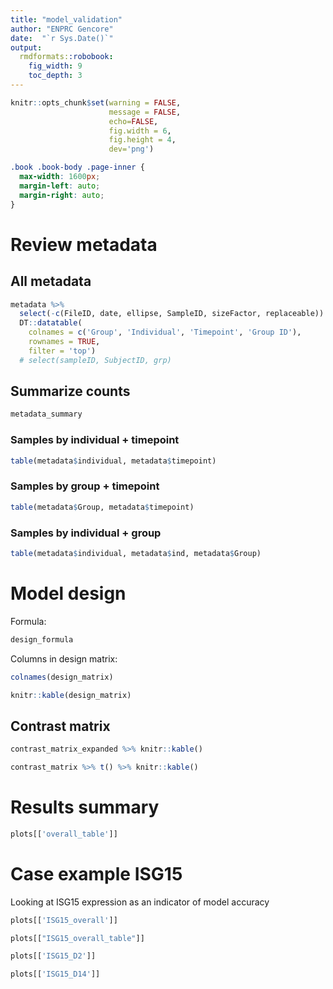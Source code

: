 ```yaml
---
title: "model_validation"
author: "ENPRC Gencore"
date:  "`r Sys.Date()`"
output: 
  rmdformats::robobook:
    fig_width: 9
    toc_depth: 3
---
```


```r
knitr::opts_chunk$set(warning = FALSE,
                      message = FALSE, 
                      echo=FALSE,
                      fig.width = 6,
                      fig.height = 4,
                      dev='png')
```

```css
.book .book-body .page-inner {
  max-width: 1600px;
  margin-left: auto;
  margin-right: auto;
}
```


# Review metadata {.tabset}

## All metadata

```r
metadata %>%
  select(-c(FileID, date, ellipse, SampleID, sizeFactor, replaceable)) %>%
  DT::datatable( 
    colnames = c('Group', 'Individual', 'Timepoint', 'Group ID'),
    rownames = TRUE,
    filter = 'top')
  # select(sampleID, SubjectID, grp)
```

## Summarize counts

```r
metadata_summary
```

### Samples by individual + timepoint

```r
table(metadata$individual, metadata$timepoint)
```

### Samples by group + timepoint

```r
table(metadata$Group, metadata$timepoint)
```

### Samples by individual + group

```r
table(metadata$individual, metadata$ind, metadata$Group)
```

# Model design

Formula:

```r
design_formula
```

Columns in design matrix:

```r
colnames(design_matrix)
```

```r
knitr::kable(design_matrix)
```


## Contrast matrix

```r
contrast_matrix_expanded %>% knitr::kable()
```


```r
contrast_matrix %>% t() %>% knitr::kable()
```

# Results summary

```r
plots[['overall_table']]
```

# Case example ISG15

Looking at ISG15 expression as an indicator of model accuracy

```r
plots[['ISG15_overall']]
```

```r
plots[["ISG15_overall_table"]]
```


```r
plots[['ISG15_D2']]
```


```r
plots[['ISG15_D14']]
```

